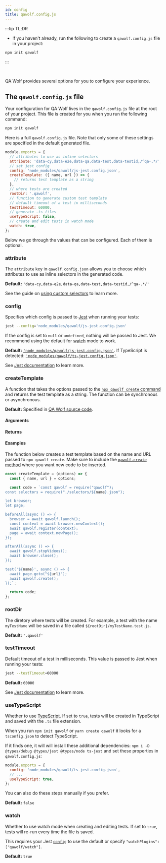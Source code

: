 ```yaml
---
id: config
title: qawolf.config.js
---
```



:::tip TL;DR

- If you haven't already, run the following to create a `qawolf.config.js` file in your project:

```bash
npm init qawolf
```

:::

<br/>

QA Wolf provides several options for you to configure your experience.

## The `qawolf.config.js` file

Your configuration for QA Wolf lives in the `qawolf.config.js` file at the root of your project. This file is created for you when you run the following command:

```bash
npm init qawolf
```

Here is a full `qawolf.config.js` file. Note that only some of these settings are specified in the default generated file.

```js
module.exports = {
  // attributes to use as inline selectors
  attribute: 'data-cy,data-e2e,data-qa,data-test,data-testid,/^qa-.*/',
  // set jest config
  config: 'node_modules/qawolf/js-jest.config.json',
  createTemplate: ({ name, url }) => {
    // returns test template as a string
  },
  // where tests are created
  rootDir: '.qawolf',
  // function to generate custom test template
  // default timeout of a test in milliseconds
  testTimeout: 60000,
  // generate .ts files
  useTypeScript: false,
  // create and edit tests in watch mode
  watch: true,
};
```

Below we go through the values that can be configured. Each of them is optional.

### attribute

The `attribute` key in `qawolf.config.json` allows you to choose which attributes to use as inline selectors in the generated code.

**Default:** `'data-cy,data-e2e,data-qa,data-test,data-testid,/^qa-.*/'`

See the guide on [using custom selectors](use_custom_selectors#target-attributes) to learn more.

### config

Specifies which config is passed to [Jest](https://jestjs.io) when running your tests:

```bash
jest --config='node_modules/qawolf/js-jest.config.json'
```

If the config is set to `null` or `undefined`, nothing will be passed to Jest. We recommend using the default for [watch](#watch) mode to work.

**Default:** [`'node_modules/qawolf/js-jest.config.json'`](https://github.com/qawolf/qawolf/blob/master/js-jest.config.json). If TypeScript is detected: [`'node_modules/qawolf/ts-jest.config.json'`](https://github.com/qawolf/qawolf/blob/master/ts-jest.config.json).

See [Jest documentation](https://jestjs.io/docs/en/cli#--configpath) to learn more.


### createTemplate

A function that takes the options passed to the [`npx qawolf create` command](api/cli#npx-qawolf-create-url-name) and returns the test template as a string. The function can be synchronous or asynchronous.

**Default:** Specified in [QA Wolf source code](https://github.com/qawolf/qawolf/blob/master/src/build-code/buildTemplate.ts#L88).

#### Arguments

<ArgumentCreateTemplate />

#### Returns

<Argument
  description="The template to write to the test file."
  name=""
  type="string | Promise<string>"
/>

#### Examples

The function below creates a test template based on the name and URL passed to `npx qawolf create`. Make sure to include the [`qawolf.create` method](api/qawolf/create) where you want new code to be inserted.

```js
const createTemplate = (options) => {
  const { name, url } = options;

  const code = `const qawolf = require("qawolf");
const selectors = require("./selectors/${name}.json");

let browser;
let page;

beforeAll(async () => {
  browser = await qawolf.launch();
  const context = await browser.newContext();
  await qawolf.register(context);
  page = await context.newPage();
});

afterAll(async () => {
  await qawolf.stopVideos();
  await browser.close();
});

test('${name}', async () => {
  await page.goto("${url}");
  await qawolf.create();
});`;

  return code;
};
```

### rootDir

The diretory where tests will be created. For example, a test with the name `myTestName` will be saved in a file called `${rootDir}/myTestName.test.js`.

**Default:** `'.qawolf'`

### testTimeout

Default timeout of a test in milliseconds. This value is passed to Jest when running your tests:

```bash
jest --testTimeout=60000
```

**Default:** `60000`

See [Jest documentation](https://jestjs.io/docs/en/cli#--testtimeoutnumber) to learn more.

### useTypeScript

Whether to use [TypeScript](https://www.typescriptlang.org). If set to `true`, tests will be created in TypeScript and saved with the `.ts` file extension.

When you run `npm init qawolf` or `yarn create qawolf` it looks for a `tsconfig.json` to detect TypeScript.

If it finds one, it will will install these additional dependencies: `npm i -D @types/debug @types/jest @types/node ts-jest` and set these properties in `qawolf.config.js`:

```js
module.exports = {
  config: 'node_modules/qawolf/ts-jest.config.json',
  // ...
  useTypeScript: true,
};
```

You can also do these steps manually if you prefer.

**Default:** `false`

### watch

Whether to use watch mode when creating and editing tests. If set to `true`, tests will re-run every time the file is saved.

This requires your Jest [`config`](#config) to use the default or specify `"watchPlugins": ["qawolf/watch"]`.

**Default:** `true`
